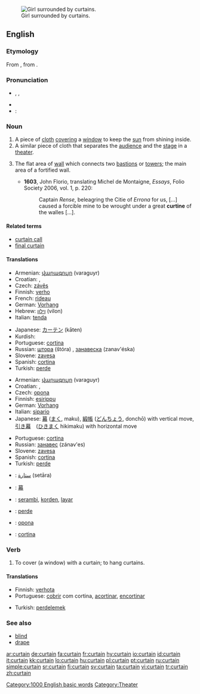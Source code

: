[[Image:Jan Vermeer van Delft 003.jpg|thumb|Girl surrounded by curtains.]]
==English==

===Etymology===
From {{etyl|fro}} {{term|cortine}}, from {{etyl|la}} {{term|cortina}}.

===Pronunciation===
* {{enPR|kû(r)'tən}}, {{IPA|/ˈkɜː(r)tən/}}, {{SAMPA|/"k3:(r)t@n/}}
* {{audio|en-us-curtain.ogg|Audio (US)}}
* :{{rhymes|ɜː(r)tən}}

===Noun===
{{en-noun}}

# A piece of [[cloth]] [[cover]]ing a [[window]] to keep the [[sun]] from shining inside.
# A similar piece of cloth that separates the [[audience]] and the [[stage]] in a [[theater]].
# {{context|fortifications}} The flat area of [[wall]] which connects two [[bastions]] or [[towers]]; the main area of a fortified wall.
#* '''1603''', John Florio, translating Michel de Montaigne, ''Essays'', Folio Society 2006, vol. 1, p. 220:
#*: Captain ''Rense'', beleagring the Citie of ''Errona'' for us, [...] caused a forcible mine to be wrought under a great '''curtine''' of the walles [...].

====Related terms====
* [[curtain call]]
* [[final curtain]]

====Translations====
{{trans-top|piece of cloth covering a window}}
* Armenian: [[վարագույր]] (varaguyr)
* Croatian: {{t|hr|zavjesa|alt=zȃvjesa|f}}, {{t|hr|zastor|alt=zástor|m}}
* Czech: [[závěs]] {{m}}
* Finnish: [[verho]]
* French: [[rideau]] {{m}}
* German: [[Vorhang]] {{m}}
* Hebrew: [[וילון]] (vilon) {{m}}
* Italian: [[tenda]] {{f}}
{{trans-mid}}
* Japanese: [[カーテン]] (kāten)
* Kurdish: {{KUchar|[[په‌رده‌]]}}
* Portuguese: [[cortina]] {{f}}
* Russian: [[штора]] (štóra) {{f}}, [[занавеска]] (zanav'éska) {{f}}
* Slovene: [[zavesa]] {{f}}
* Spanish: [[cortina]] {{f}}
* Turkish: [[perde]]
{{trans-bottom}}

{{trans-top|piece of cloth in a theater}}
* Armenian: [[վարագույր]] (varaguyr)
* Croatian: {{t|hr|zavjesa|alt=zȃvjesa|f}}, {{t|hr|zastor|alt=zástor|m}}
* Czech: [[opona]] {{f}}
* Finnish: [[esirippu]]
* German: [[Vorhang]] {{m}}
* Italian: [[sipario]] {{m}}
* Japanese: [[幕]] ([[まく]], maku), [[緞帳]] ([[どんちょう]], donchō) with vertical move, [[引き幕]]　([[ひきまく]] hikimaku) with horizontal move
{{trans-mid}}
* Portuguese: [[cortina]] {{f}}
* Russian: [[занавес]] (zánav'es) {{m}}
* Slovene: [[zavesa]] {{f}}
* Spanish: [[cortina]] {{f}}
* Turkish: [[perde]]
{{trans-bottom}}

{{checktrans-top}}
* {{ttbc|Arabic}}: [[ستارة]] (setāra) {{f}}
* {{ttbc|CJKV Characters}}: [[幕]]
* {{ttbc|Indonesian}}: [[serambi]], [[korden]], [[layar]]
* {{ttbc|Kurdish}}: [[perde]] {{f}}
* {{ttbc|Slovak}}: [[opona]] {{f}}
* {{ttbc|Spanish}}: [[cortina]] {{f}}
{{trans-bottom}}

===Verb===
{{en-verb}}

# To cover (a window) with a curtain; to hang curtains.

====Translations====
{{trans-top|to cover with a curtain}}
* Finnish: [[verhota]]
* Portuguese: [[cobrir]] com cortina, [[acortinar]], [[encortinar]]
{{trans-mid}}
* Turkish: [[perdelemek]]
{{trans-bottom}}

===See also===
* [[blind]]
* [[drape]]

[[Category:1000 English basic words]]
[[Category:Theater]]

[[ar:curtain]]
[[de:curtain]]
[[fa:curtain]]
[[fr:curtain]]
[[hy:curtain]]
[[io:curtain]]
[[id:curtain]]
[[it:curtain]]
[[kk:curtain]]
[[lo:curtain]]
[[hu:curtain]]
[[pl:curtain]]
[[pt:curtain]]
[[ru:curtain]]
[[simple:curtain]]
[[sr:curtain]]
[[fi:curtain]]
[[sv:curtain]]
[[ta:curtain]]
[[vi:curtain]]
[[tr:curtain]]
[[zh:curtain]]